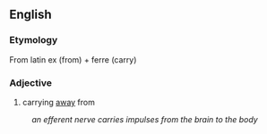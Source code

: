 ==English==
===Etymology===
From latin ex (from) + ferre (carry)
===Adjective===
#carrying [[away]] from
:''an efferent nerve carries impulses from the brain to the body''